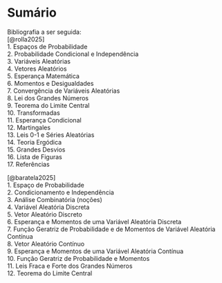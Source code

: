 # Sumário {#sumario .headline2}
Bibliografia a ser seguida:  
[@rolla2025]  
  1. Espaços de Probabilidade  
  2. Probabilidade Condicional e Independência  
  3. Variáveis Aleatórias  
  4. Vetores Aleatórios  
  5. Esperança Matemática  
  6. Momentos e Desigualdades  
  7. Convergência de Variáveis Aleatórias  
  8. Lei dos Grandes Números  
  9. Teorema do Limite Central  
  10. Transformadas  
  11. Esperança Condicional  
  12. Martingales  
  13. Leis 0-1 e Séries Aleatórias  
  14. Teoria Ergódica  
  15. Grandes Desvios  
  16. Lista de Figuras  
  17. Referências  

[@baratela2025]    
  1. Espaço de Probabilidade  
  2. Condicionamento e Independência    
  3. Análise Combinatória (noções)  
  4. Variável Aleatória Discreta    
  5. Vetor Aleatório Discreto    
  6. Esperança e Momentos de uma Variável Aleatória Discreta  
  7. Função Geratriz de Probabilidade e de Momentos de Variável Aleatória Contínua  
  8. Vetor Aleatório Contínuo  
  9.  Esperança e Momentos de uma Variável Aleatória Contínua    
  10. Função Geratriz de Probabilidade e Momentos  
  11. Leis Fraca e Forte dos Grandes Números  
  12. Teorema do Limite Central    
